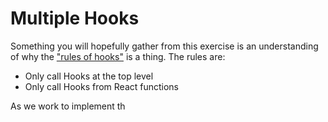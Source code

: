 # Multiple Hooks

Something you will hopefully gather from this exercise is an understanding of
why the ["rules of hooks"](https://react.dev/reference/rules/rules-of-hooks) is
a thing. The rules are:

- Only call Hooks at the top level
- Only call Hooks from React functions

As we work to implement th
